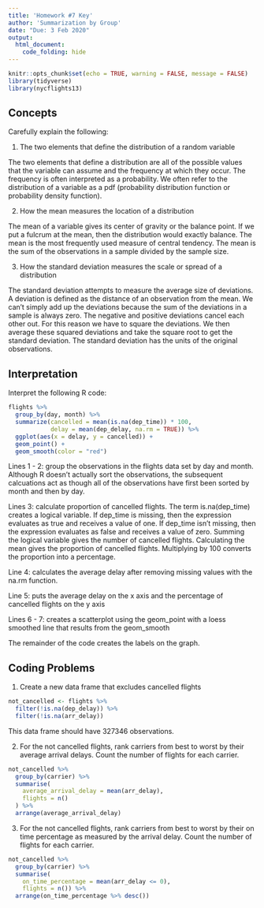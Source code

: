 ```yaml
---
title: 'Homework #7 Key'
author: 'Summarization by Group'
date: "Due: 3 Feb 2020"
output:
  html_document:
    code_folding: hide
---
```


```r
knitr::opts_chunk$set(echo = TRUE, warning = FALSE, message = FALSE)
library(tidyverse)
library(nycflights13)
```

## Concepts  

Carefully explain the following:  

1.  The two elements that define the distribution of a random variable  

The two elements that define a distribution are all of the possible values that the variable can assume and the frequency at which they occur. The frequency is often interpreted as a probability. We often refer to the distribution of a variable as a pdf (probability distribution function or probability density function).  

2.  How the mean measures the location of a distribution  

The mean of a variable gives its center of gravity or the balance point. If we put a fulcrum at the mean, then the distribution would exactly balance. The mean is the most frequently used measure of central tendency. The mean is the sum of the observations in a sample divided by the sample size.  

3.  How the standard deviation measures the scale or spread of a distribution  

The standard deviation attempts to measure the average size of deviations. A deviation is defined as the distance of an observation from the mean. We can't simply add up the deviations because the sum of the deviations in a sample is always zero. The negative and positive deviations cancel each other out. For this reason we have to square the deviations. We then average these squared deviations and take the square root to get the standard deviation. The standard deviation has the units of the original observations.

## Interpretation 

Interpret the following R code:  

```r
flights %>%
  group_by(day, month) %>%
  summarize(cancelled = mean(is.na(dep_time)) * 100,
            delay = mean(dep_delay, na.rm = TRUE)) %>%
  ggplot(aes(x = delay, y = cancelled)) +
  geom_point() +
  geom_smooth(color = "red")
```

Lines 1 - 2: group the observations in the flights data set by day and month. Although R doesn't actually sort the observations, the subsequent calcuations act as though all of the observations have first been sorted by month and then by day.  

Lines 3: calculate proportion of cancelled flights. The term is.na(dep_time) creates a logical variable. If dep_time is missing, then the expression evaluates as true and receives a value of one. If dep_time isn't missing, then the expression evaluates as false and receives a value of zero. Summing the logical variable gives the number of cancelled flights. Calculating the mean gives the proportion of cancelled flights. Multiplying by 100 converts the proportion into a percentage.  

Line 4: calculates the average delay after removing missing values with the na.rm function.  

Line 5: puts the average delay on the x axis and the percentage of cancelled flights on the y axis  

Lines 6 - 7: creates a scatterplot using the geom_point with a loess smoothed line that results from the geom_smooth  

The remainder of the code creates the labels on the graph. 

## Coding Problems

1.  Create a new data frame that excludes cancelled flights

```r
not_cancelled <- flights %>% 
  filter(!is.na(dep_delay)) %>% 
  filter(!is.na(arr_delay))
```  

This data frame should have 327346 observations.

2.  For the not cancelled flights, rank carriers from best to worst by their average arrival delays. Count the number of flights for each carrier.

```r
not_cancelled %>%
  group_by(carrier) %>% 
  summarise(
    average_arrival_delay = mean(arr_delay),
    flights = n()
  ) %>% 
  arrange(average_arrival_delay)
```  

3.  For the not cancelled flights, rank carriers from best to worst by their on time percentage as measured by the arrival delay. Count the number of flights for each carrier.

```r
not_cancelled %>% 
  group_by(carrier) %>% 
  summarise(
    on_time_percentage = mean(arr_delay <= 0),
    flights = n()) %>% 
  arrange(on_time_percentage %>% desc())
```

